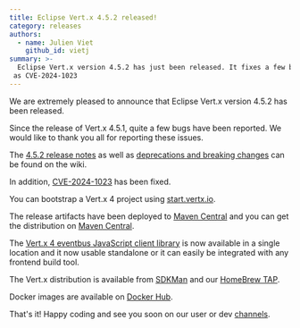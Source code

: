 ```yaml
---
title: Eclipse Vert.x 4.5.2 released!
category: releases
authors:
  - name: Julien Viet
    github_id: vietj
summary: >-
  Eclipse Vert.x version 4.5.2 has just been released. It fixes a few bugs that have been reported by the community as well
 as CVE-2024-1023
---
```


We are extremely pleased to announce that Eclipse Vert.x version 4.5.2 has been released.

Since the release of Vert.x 4.5.1, quite a few bugs have been reported. We would like to thank you all for reporting these issues.

The [4.5.2 release notes](https://github.com/vert-x3/wiki/wiki/4.5.2-Release-Notes) as well as
[deprecations and breaking changes](https://github.com/vert-x3/wiki/wiki/4.5.2-Deprecations-and-breaking-changes)
 can be found on the wiki.

In addition, [CVE-2024-1023](https://access.redhat.com/security/cve/cve-2024-1023) has been fixed.

You can bootstrap a Vert.x 4 project using [start.vertx.io](https://start.vertx.io).

The release artifacts have been deployed to [Maven Central](https://search.maven.org/search?q=g:io.vertx%20AND%20v:4.5.2) and
you can get the distribution on [Maven Central](https://repo1.maven.org/maven2/io/vertx/vertx-stack-manager/4.5.2/).

The [Vert.x 4 eventbus JavaScript client library](https://www.npmjs.com/package/@vertx/eventbus-bridge-client.js) is now available
in a single location and it now usable standalone or it can easily be integrated with any frontend build tool.

The Vert.x distribution is available from [SDKMan](https://sdkman.io) and our
[HomeBrew TAP](https://github.com/vertx-distrib/homebrew-tap).

Docker images are available on [Docker Hub](https://hub.docker.com/u/vertx/).

That's it! Happy coding and see you soon on our user or dev [channels](https://vertx.io/channels).
